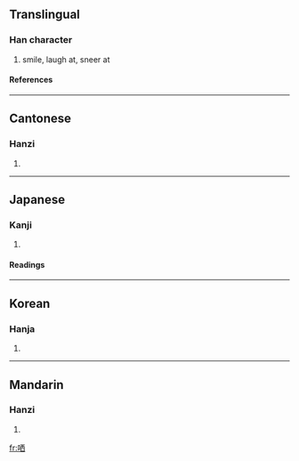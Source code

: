 ==Translingual==
===Han character===
{{Han char|rn=30|rad=口|as=06|sn=9|four=6106<sub>0</sub>|canj=口一金田 (RMCW)}}
# smile, laugh at, sneer at
====References====
{{Han ref|kx=0188.140|dkj=03583|dj=0408.020|hdz=10613.050|uh=54C2|ud=21698|bh=AB7B|bd=43899}}
----
==Cantonese==
===Hanzi===
{{yue-hanzi|jyut=|y=chan2}}
# {{defn|Cantonese}}
----
==Japanese==
===Kanji===
{{ja-kanji|grade=|rs=口06}}
# {{defn|Japanese}} 
====Readings====
{{ja-readings|on=[[しん]] (shin)|kun=[[わらう]] (warau)}}
----
==Korean==
===Hanja===
{{ko-hanja|hangeul=신|rv=sin|mr=sin}}
# {{defn|Korean}}
----
==Mandarin==
===Hanzi===
{{cmn-hanzi|pin=[[shěn]] ([[shen3]])|wg=shen<sup>3</sup>}}
# {{defn|Mandarin}}

[[fr:哂]]